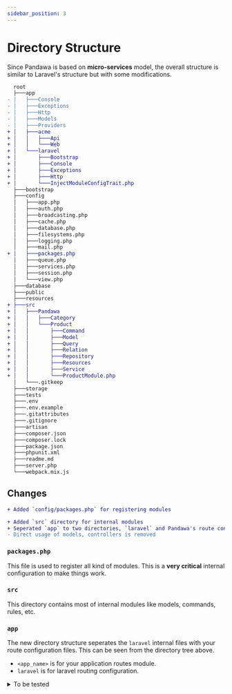 ```yaml
---
sidebar_position: 3
---
```


# Directory Structure

Since Pandawa is based on **micro-services** model, the overall structure is similar to Laravel's structure but with some modifications.

````diff
  root
  ├───app
- │   ├───Console
- │   ├───Exceptions
- │   ├───Http
- │   ├───Models
- │   ├───Providers
+ │   ├───acme
+ │   │   ├───Api
+ │   │   └───Web
+ │   └───laravel
+ │       ├───Bootstrap
+ │       ├───Console
+ │       ├───Exceptions
+ │       ├───Http
+ │       └───InjectModuleConfigTrait.php
  ├───bootstrap
  ├───config
  │   ├───app.php
  │   ├───auth.php
  │   ├───broadcasting.php
  │   ├───cache.php
  │   ├───database.php
  │   ├───filesystems.php
  │   ├───logging.php
  │   ├───mail.php
+ │   ├───packages.php
  │   ├───queue.php
  │   ├───services.php
  │   ├───session.php
  │   └───view.php
  ├───database
  ├───public
  ├───resources
+ ├───src
+ │   ├───Pandawa
+ │   │   ├───Category
+ │   │   └───Product
+ │   │       ├───Command
+ │   │       ├───Model
+ │   │       ├───Query
+ │   │       ├───Relation
+ │   │       ├───Repository
+ │   │       ├───Resources
+ │   │       ├───Service
+ │   │       └───ProductModule.php
  │   └───.gitkeep
  ├───storage
  ├───tests
  ├───.env
  ├───.env.example
  ├───.gitattributes
  ├───.gitignore
  ├───artisan
  ├───composer.json
  ├───composer.lock
  ├───package.json
  ├───phpunit.xml
  ├───readme.md
  ├───server.php
  └───webpack.mix.js
````

## Changes

````diff
+ Added `config/packages.php` for registering modules

+ Added `src` directory for internal modules
+ Seperated `app` to two directories, `laravel` and Pandawa's route configuration
- Direct usage of models, controllers is removed
````

### `packages.php`

This file is used to register all kind of modules. This is a **very critical** internal configuration to make things work.

### `src`

This directory contains most of internal modules like models, commands, rules, etc.

### `app`

The new directory structure seperates the `laravel` internal files with your route configuration files. This can be seen from the directory tree above.

- `<app_name>` is for your application routes module.
- `laravel` is for laravel routing configuration.

<details>
  <summary>To be tested</summary>

  As for the current time, we haven't tested what will happen if the app directory is different from the skeleton project.
  
  For example is moving the application routes module to `src` directory or moving the `laravel` directory to somewhere else.

  *For more context, please go to the [CLI](/docs/getting-started/cli#specification) section to learn more.*
</details>